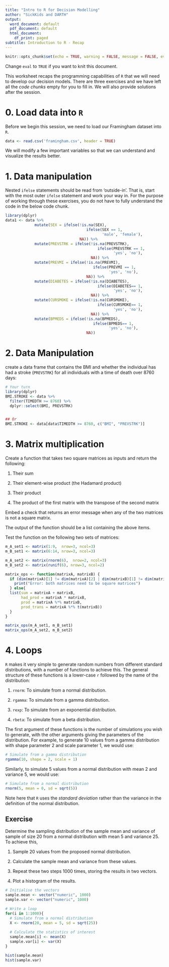 ---
title: "Intro to R for Decision Modelling"
author: "SickKids and DARTH"
output:
  word_document: default
  pdf_document: default
  html_document:
    df_print: paged
subtitle: Introduction to R - Recap
---

```{r setup, include=FALSE}
knitr::opts_chunk$set(echo = TRUE, warning = FALSE, message = FALSE, eval = TRUE)
```

Change `eval` to `TRUE` if you want to knit this document.

This worksheet recaps the programming capabilities of `R` that we will need to develop our decision models. There are three exercises and we have left all the *code chunks* empty for you to fill in. We will also provide solutions after the session.

# 0. Load data into `R`

Before we begin this session, we need to load our Framingham dataset into `R`.

```{r}
data <- read.csv('framingham.csv', header = TRUE)
```

We will modify a few important variables so that we can understand and visualize the results better. 

# 1. Data manipulation 

Nested `ifelse` statements should be read from 'outside-in'. That is, start with the most outer `ifelse` statement and work your way in. For the purpose of working through these exercises, you do not have to fully understand the code in the below code chunk.

```{r, warning = FALSE, message = FALSE}
library(dplyr)
data1 <- data %>% 
             mutate(SEX = ifelse(!is.na(SEX), 
                                    ifelse(SEX == 1, 
                                           'male', 'female'), 
                                 NA)) %>%
             mutate(PREVSTRK = ifelse(!is.na(PREVSTRK), 
                                         ifelse(PREVSTRK == 1, 
                                                'yes', 'no'), 
                                      NA)) %>%
             mutate(PREVMI = ifelse(!is.na(PREVMI), 
                                       ifelse(PREVMI == 1, 
                                              'yes', 'no'), 
                                    NA)) %>% 
             mutate(DIABETES = ifelse(!is.na(DIABETES), 
                                         ifelse(DIABETES== 1, 
                                                'yes', 'no'), 
                                      NA)) %>%
             mutate(CURSMOKE = ifelse(!is.na(CURSMOKE), 
                                         ifelse(CURSMOKE== 1, 
                                                'yes', 'no'), 
                                      NA)) %>%
             mutate(BPMEDS = ifelse(!is.na(BPMEDS), 
                                       ifelse(BPMEDS== 1, 
                                              'yes', 'no'), 
                                    NA))
```

# 2. Data Manipulation

create a data frame that contains the BMI and whether the individual has had a stroke (`PREVSTRK`) for all individuals with a time of death over 8760 days:

```{r}
# Your turn
library(dplyr)
BMI.STROKE <- data %>% 
  filter(TIMEDTH >= 8760) %>%
  dplyr::select(BMI, PREVSTRK)


## Or
BMI.STROKE <- data[data$TIMEDTH >= 8760, c("BMI", "PREVSTRK")]
```

# 3. Matrix multiplication

Create a function that takes two square matrices as inputs and return the following:

1) Their sum

2) Their element-wise product (the Hadamard product)

3) Their product

4) The product of the first matrix with the transpose of the second matrix

Embed a check that returns an error message when any of the two matrices is not a square matrix.

The output of the function should be a list containing the above items.

Test the function on the following two sets of matrices:

```{r}
m_A_set1 <- matrix(1:9,  nrow=3, ncol=3)
m_B_set1 <- matrix(6:14, nrow=3, ncol=3)

m_A_set2 <- matrix(rnorm(6),  nrow=2, ncol=3)
m_B_set2 <- matrix(runif(6), nrow=3, ncol=2)
```

```{r}
matrix_ops <- function(matrixA, matrixB) {
  if (dim(matrixA)[1] != dim(matrixA)[2] | dim(matrixB)[1] != dim(matrixB)[2]) {
    print("Error: both matrices need to be square matrices")
  } else{
  list(sum = matrixA + matrixB,
       had_prod = matrixA * matrixB,
       prod = matrixA %*% matrixB,
       prod_trans = matrixA %*% t(matrixB))
  }
}
```

```{r}
matrix_ops(m_A_set1, m_B_set1)
matrix_ops(m_A_set2, m_B_set2)
```


# 4. Loops

`R` makes it very simple to generate random numbers from different standard distributions, with a number of functions to achieve this. The general structure of these functions is a lower-case `r` followed by the name of the distribution:

1. `rnorm`: To simulate from a normal distribution.

2. `rgamma`: To simulate from a  gamma distribution.

3. `rexp`: To simulate from an exponential distribution.

4. `rbeta`: To simulate from a beta distribution.

The first argument of these functions is the number of simulations you wish to generate, with the other arguments giving the parameters of the distribution. For example, to generate 10 values from a gamma distribution with shape parameter 2 and scale parameter 1, we would use:

```{r}
# Simulate from a gamma distribution
rgamma(10, shape = 2, scale = 1)
```

Similarly, to simulate 5 values from a normal distribution with mean 2 and variance 5, we would use:

```{r}
# Simulate from a normal distribution
rnorm(5, mean = 0, sd = sqrt(5))
```
Note here that `R` uses the *standard deviation* rather than the variance in the definition of the normal distribution.

## Exercise

Determine the sampling distribution of the sample mean and variance of sample of size 20 from a normal distribution with mean 5 and variance 25. To achieve this,

1. Sample 20 values from the proposed normal distribution.

2. Calculate the sample mean and variance from these values.

3. Repeat these two steps 1000 times, storing the results in two vectors.

4. Plot a histogram of the results.

```{r}
# Initialise the vectors
sample.mean <- vector("numeric", 1000)
sample.var <- vector("numeric", 1000)

# Write a loop
for(i in 1:1000){
  # Simulate from a normal distribution
  X <- rnorm(20, mean = 5, sd = sqrt(25))
  
  # Calculate the statistics of interest
  sample.mean[i] <- mean(X)
  sample.var[i] <- var(X)
}

hist(sample.mean)
hist(sample.var)
```



